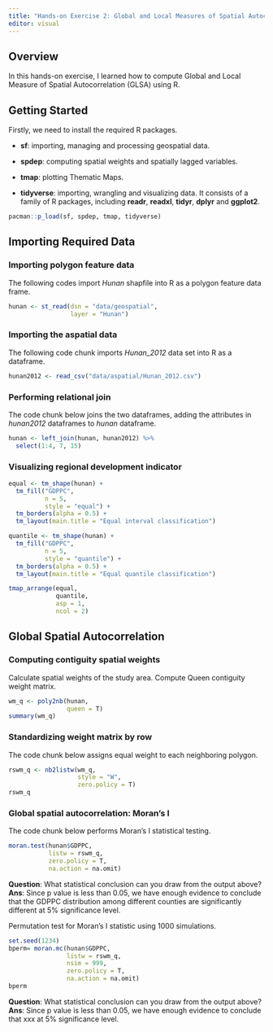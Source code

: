 ```yaml
---
title: "Hands-on Exercise 2: Global and Local Measures of Spatial Autocorrelation"
editor: visual
---
```


## Overview

In this hands-on exercise, I learned how to compute Global and Local Measure of Spatial Autocorrelation (GLSA) using R.

## Getting Started

Firstly, we need to install the required R packages.

-   **sf**: importing, managing and processing geospatial data.

-   **spdep**: computing spatial weights and spatially lagged variables.

-   **tmap**: plotting Thematic Maps.

-   **tidyverse**: importing, wrangling and visualizing data. It consists of a family of R packages, including **readr**, **readxl**, **tidyr**, **dplyr** and **ggplot2**.

```r
pacman::p_load(sf, spdep, tmap, tidyverse)

```

## Importing Required Data

### Importing polygon feature data

The following codes import *Hunan* shapfile into R as a polygon feature data frame.

```r
hunan <- st_read(dsn = "data/geospatial",
                 layer = "Hunan")

```

### Importing the aspatial data

The following code chunk imports *Hunan_2012* data set into R as a dataframe.

```r
hunan2012 <- read_csv("data/aspatial/Hunan_2012.csv")

```

### Performing relational join

The code chunk below joins the two dataframes, adding the attributes in *hunan2012* dataframes to *hunan* dataframe.

```r
hunan <- left_join(hunan, hunan2012) %>%
  select(1:4, 7, 15)

```

### Visualizing regional development indicator

```r
equal <- tm_shape(hunan) +
  tm_fill("GDPPC",
          n = 5,
          style = "equal") +
  tm_borders(alpha = 0.5) +
  tm_layout(main.title = "Equal interval classification")

quantile <- tm_shape(hunan) +
  tm_fill("GDPPC",
          n = 5,
          style = "quantile") +
  tm_borders(alpha = 0.5) +
  tm_layout(main.title = "Equal quantile classification")

tmap_arrange(equal, 
             quantile, 
             asp = 1, 
             ncol = 2)

```

## Global Spatial Autocorrelation

### Computing contiguity spatial weights

Calculate spatial weights of the study area. Compute Queen contiguity weight matrix.

```r
wm_q <- poly2nb(hunan, 
                queen = T)
summary(wm_q)

```

### Standardizing weight matrix by row

The code chunk below assigns equal weight to each neighboring polygon.

```r
rswm_q <- nb2listw(wm_q, 
                   style = "W", 
                   zero.policy = T)
rswm_q

```

### Global spatial autocorrelation: Moran's I

The code chunk below performs Moran's I statistical testing.

```r
moran.test(hunan$GDPPC, 
           listw = rswm_q, 
           zero.policy = T, 
           na.action = na.omit)

```

**Question**: What statistical conclusion can you draw from the output above? **Ans**: Since p value is less than 0.05, we have enough evidence to conclude that the GDPPC distribution among different counties are significantly different at 5% significance level.

Permutation test for Moran's I statistic using 1000 simulations.

```r
set.seed(1234)
bperm= moran.mc(hunan$GDPPC, 
                listw = rswm_q, 
                nsim = 999, 
                zero.policy = T, 
                na.action = na.omit)
bperm

```

**Question**: What statistical conclusion can you draw from the output above? **Ans**: Since p value is less than 0.05, we have enough evidence to conclude that xxx at 5% significance level.
